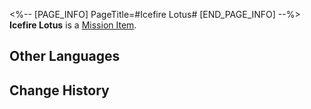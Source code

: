 <%-- [PAGE_INFO]
PageTitle=#Icefire Lotus#
[END_PAGE_INFO] --%>
{{Item Infobox
|id          = 140291
|image       = Item Icefire Lotus.png
|type        = Mission Item
|invCategory = Missions
|rarity      = 3
|effect      = 
|description = The miracle medicine Mr. Xiyan made up in the story. He claims these medicines have parallels in real life, but you're not silly enough to believe in that.
}}
{{Description|''"What (Trailblazer) beholds is a lotus blooming with ice crystals while in flames... This is a medicine that has been extinct since the Theophany Era! The Icefire Lotus!"''}}
'''Icefire Lotus''' is a [[Mission Item]].

==Other Languages==
{{Other Languages
|en   = Icefire Lotus
|zhs  = 冰火玄莲
|zht  = 冰火玄蓮
|ja   = 氷火の玄蓮
|ko   = 빙화현련
|es   = Loto de hielo y fuego
|fr   = Lotus de feu givré
|ru   = Лотос льда и пламени
|th   = ดอกบัวแห่งเพลิงน้ำแข็ง
|vi   = Huyền Liên Băng Hỏa
|de   = Lotus des Eises und Feuers
|id   = Teratai Es Membara
|pt   = Lótus de Gelo e Fogo
}}

==Change History==
{{Change History|2.0}}